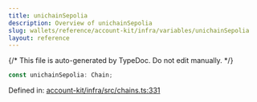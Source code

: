 ```yaml
---
title: unichainSepolia
description: Overview of unichainSepolia
slug: wallets/reference/account-kit/infra/variables/unichainSepolia
layout: reference
---
```


{/* This file is auto-generated by TypeDoc. Do not edit manually. */}

```ts
const unichainSepolia: Chain;
```

Defined in: [account-kit/infra/src/chains.ts:331](https://github.com/alchemyplatform/aa-sdk/blob/dc58c113ff1eeb06d4b3f76c505cbbaad47db8fc/account-kit/infra/src/chains.ts#L331)
